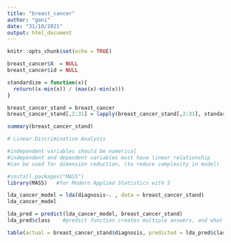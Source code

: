 ---
title: "breast_cancer"
author: "gani"
date: "31/10/2021"
output: html_document
---

```{r setup, include=FALSE}
knitr::opts_chunk$set(echo = TRUE)
```

``` {r loading}
breast_cancer$X  = NULL
breast_cancer$id = NULL

standardize = function(x){
  return((x-min(x)) / (max(x)-min(x)))
}

breast_cancer_stand = breast_cancer
breast_cancer_stand[,2:31] = lapply(breast_cancer_stand[,2:31], standardize)

summary(breast_cancer_stand)
```

``` {r LDA}

# Linear Discriminative Analysis

#independent variables should be numerical
#independent and dependent variables must have linear relationship
#can be used for dimension reduction. (to reduce complexity in model)

#install.packages("MASS")
library(MASS)   #for Modern Applied Statistics with S

lda_cancer_model = lda(diagnosis~. , data = breast_cancer_stand)
lda_cancer_model

lda_pred = predict(lda_cancer_model, breast_cancer_stand)
lda_pred$class    #predict function creates multiple answers, and what we need is in class

table(actual = breast_cancer_stand$diagnosis, predicted = lda_pred$class)
```